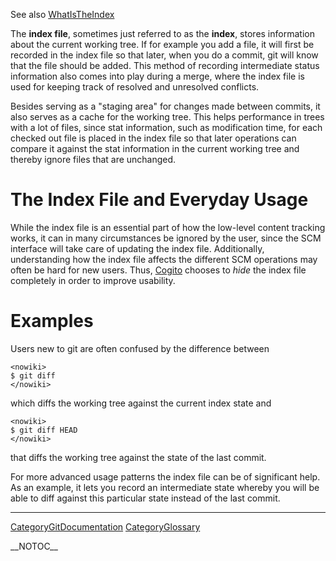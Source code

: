 See also [[WhatIsTheIndex]]

The <b>index file</b>, sometimes just referred to as the <b>index</b>, stores
information about the current working tree. If for example you add a file, it
will first be recorded in the index file so that later, when you do a commit,
git will know that the file should be added. This method of recording
intermediate status information also comes into play during a merge,
where the index file is used for keeping track of resolved and unresolved conflicts.

Besides serving as a "staging area" for changes made between commits, it also
serves as a cache for the working tree. This helps performance in trees with a
lot of files, since stat information, such as modification time, for each checked out file is placed in
the index file so that later operations can compare it against the stat information
in the current working tree and thereby ignore files that are unchanged.

= The Index File and Everyday Usage =

While the index file is an essential part of how the low-level content tracking
works, it can in many circumstances be ignored by the user, since the SCM
interface will take care of updating the index file. Additionally, understanding
how the index file affects the different SCM operations may often be hard for new
users. Thus, [[Cogito]] chooses to <i>hide</i> the index file completely in order to
improve usability.

= Examples =

Users new to git are often confused by the difference between <pre><nowiki>
$ git diff
</nowiki></pre>
which diffs the working tree against the current index state and <pre><nowiki>
$ git diff HEAD
</nowiki></pre>
that diffs the working tree against the state of the last commit.

For more advanced usage patterns the index file can be of significant help. As
an example, it lets you record an intermediate state whereby you will be able
to diff against this particular state instead of the last commit.

----
[[CategoryGitDocumentation]]
[[CategoryGlossary]]

__NOTOC__